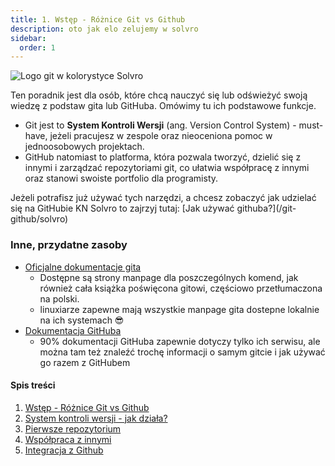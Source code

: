 ```yaml
---
title: 1. Wstęp - Różnice Git vs Github
description: oto jak elo zelujemy w solvro
sidebar:
  order: 1
---
```


![Logo git w kolorystyce Solvro](../../../../assets/tutorials/git-basics/solvro-git-logo.png)

Ten poradnik jest dla osób, które chcą nauczyć się lub odświeżyć swoją wiedzę z podstaw gita lub GitHuba. Omówimy tu ich podstawowe funkcje.

- Git jest to **System Kontroli Wersji** (ang. Version Control System) - must-have, jeżeli pracujesz w zespole oraz nieoceniona pomoc w jednoosobowych projektach.
- GitHub natomiast to platforma, która pozwala tworzyć, dzielić się z innymi i zarządzać repozytoriami git, co ułatwia współpracę z innymi oraz stanowi swoiste portfolio dla programisty.


<Aside type="tip" title="Disclaimer">
  Jeżeli potrafisz już używać tych narzędzi, a chcesz zobaczyć jak udzielać się
  na GitHubie KN Solvro to zajrzyj tutaj: [Jak używać
  githuba?](/git-github/solvro)
</Aside>

### Inne, przydatne zasoby

- [Oficjalne dokumentacje gita](https://git-scm.com/doc)
  - Dostępne są strony manpage dla poszczególnych komend, jak również cała książka poświęcona gitowi, częściowo przetłumaczona na polski.
  - linuxiarze zapewne mają wszystkie manpage gita dostepne lokalnie na ich systemach 😎
- [Dokumentacja GitHuba](https://docs.github.com/en/get-started)
  - 90% dokumentacji GitHuba zapewnie dotyczy tylko ich serwisu, ale można tam też znaleźć trochę informacji o samym gitcie i jak używać go razem z GitHubem

#### Spis treści

1. [Wstęp - Różnice Git vs Github](/git-github/intro/1-intro)
2. [System kontroli wersji - jak działa?](/git-github/intro/2-git)
3. [Pierwsze repozytorium](/git-github/intro/3-singleplayer)
4. [Współpraca z innymi](/git-github/intro/4-multiplayer)
5. [Integracja z Github](/git-github/intro/5-github)
